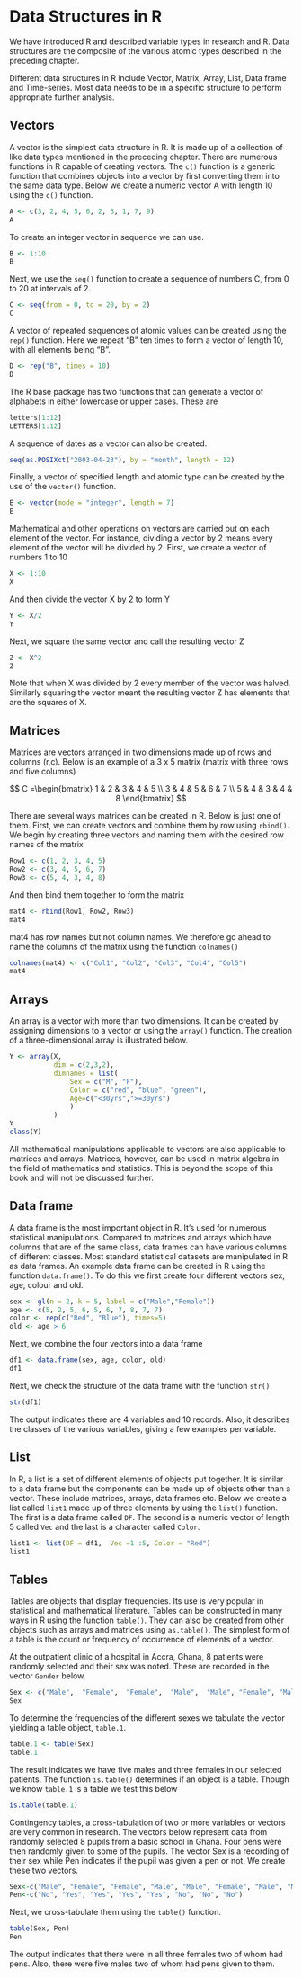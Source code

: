 # Data Structures in R

We have introduced R and described variable types in research and R. Data 
structures are the composite of the various atomic types described in the 
preceding chapter.

Different data structures in R include Vector, Matrix, Array, List, Data frame 
and Time-series. Most data needs to be in a specific structure to perform 
appropriate further analysis.

## Vectors
A vector is the simplest data structure in R. It is made up of a collection of 
like data types mentioned in the preceding chapter. There are numerous functions 
in R capable of creating vectors. The `c()` function is a generic function that 
combines objects into a vector by first converting them into the same data type. 
Below we create a numeric vector A
with length 10 using the `c()` function.

```r
A <- c(3, 2, 4, 5, 6, 2, 3, 1, 7, 9) 
A
```

To create an integer vector in sequence we can use.

```r
B <- 1:10 
B
```

Next, we use the `seq()` function to create a sequence of numbers C, from 0 to 
20 at intervals of 2.

```r
C <- seq(from = 0, to = 20, by = 2) 
C
```



A vector of repeated sequences of atomic values can be created using the `rep()` 
function. Here we repeat "B" ten times to form a vector of length 10, with all 
elements being "B".

```r
D <- rep("B", times = 10) 
D
```

The R base package has two functions that can generate a vector of alphabets in 
either lowercase or upper cases. These are 

```r
letters[1:12] 
LETTERS[1:12]
```

A sequence of dates as a vector can also be created.

```r
seq(as.POSIXct("2003-04-23"), by = "month", length = 12)
```

Finally, a vector of specified length and atomic type can be created by the use 
of the `vector()` function.

```r
E <- vector(mode = "integer", length = 7)
E
```

Mathematical and other operations on vectors are carried out on each element of 
the vector. For instance, dividing a vector by 2 means every element of the 
vector will be divided by 2. First, we create a vector of numbers 1 to 10

```r
X <- 1:10
X
```

And then divide the vector X by 2 to form Y

```r
Y <- X/2
Y
```

Next, we square the same vector and call the resulting vector Z

```r
Z <- X^2
Z
```

Note that when X was divided by 2 every member of the vector was halved. 
Similarly squaring the vector meant the resulting vector Z has elements that are 
the squares of X.

## Matrices
Matrices are vectors arranged in two dimensions made up of rows and columns 
(r,c). Below is an example of a 3 x 5 matrix (matrix with three rows and five 
columns)

$$
C =\begin{bmatrix}
1 & 2 & 3 & 4 & 5 \\
3 & 4 & 5 & 6 & 7 \\
5 & 4 & 3 & 4 & 8
\end{bmatrix}
$$

There are several ways matrices can be created in R. Below is just one of them. 
First, we can create vectors and combine them by row using `rbind()`. We begin 
by creating three vectors and naming them with the desired row names of the 
matrix

```r
Row1 <- c(1, 2, 3, 4, 5)
Row2 <- c(3, 4, 5, 6, 7)
Row3 <- c(5, 4, 3, 4, 8)
```

And then bind them together to form the matrix

```r
mat4 <- rbind(Row1, Row2, Row3)
mat4
```

mat4 has row names but not column names. We therefore go
ahead to name the columns of the matrix using the function `colnames()`

```r
colnames(mat4) <- c("Col1", "Col2", "Col3", "Col4", "Col5")
mat4
```

## Arrays
An array is a vector with more than two dimensions. It can be created by assigning dimensions to a vector or using the `array()` function. The creation of a three-dimensional array is illustrated below.

```r
Y <- array(X, 
           dim = c(2,3,2), 
           dimnames = list(
               Sex = c("M", "F"), 
               Color = c("red", "blue", "green"), 
               Age=c("<30yrs",">=30yrs")
               )
           )
Y
class(Y)
```

All mathematical manipulations applicable to vectors are also applicable to 
matrices and arrays. Matrices, however, can be used in matrix algebra in the 
field of mathematics and statistics. This is beyond the scope of this book and 
will not be discussed further.


## Data frame

A data frame is the most important object in R. It's used for numerous 
statistical manipulations. Compared to matrices and arrays which have columns 
that are of the same class, data frames can have various columns of 
different classes. Most standard statistical datasets are manipulated in R as 
data frames. An example data frame can be created in R using the function 
`data.frame()`. To do this we first create four different vectors sex, age, 
colour and old.

```r
sex <- gl(n = 2, k = 5, label = c("Male","Female")) 
age <- c(5, 2, 5, 6, 5, 6, 7, 8, 7, 7) 
color <- rep(c("Red", "Blue"), times=5) 
old <- age > 6
```

Next, we combine the four vectors into a data frame

```r
df1 <- data.frame(sex, age, color, old) 
df1
```

Next, we check the structure of the data frame with the function `str()`. 

```r
str(df1)
```

The output indicates there are 4 variables and 10 records. Also, it describes 
the classes of the various variables, giving a few examples per variable.


## List
In R, a list is a set of different elements of objects put together. It is 
similar to a data frame but the components can be made up of objects other than 
a vector. These include matrices, arrays, data frames etc. Below we create a 
list called `list1` made up of three elements by using the `list()` function. 
The first is a data frame called `DF`. The second is a numeric vector of length 
5 called `Vec` and the last is a character called `Color`.

```r
list1 <- list(DF = df1,  Vec =1 :5, Color = "Red")
list1
```

## Tables

Tables are objects that display frequencies. Its use is very popular in 
statistical and mathematical literature. Tables can be constructed in many ways 
in R using the function `table()`. They can also be created from other objects 
such as arrays and matrices using `as.table()`. The simplest form of a table is 
the count or frequency of occurrence of elements of a vector.

At the outpatient clinic of a hospital in Accra, Ghana, 8 patients were randomly 
selected and their sex was noted. These are recorded in the vector `Gender` 
below.

```r
Sex <- c("Male",  "Female",  "Female",  "Male",  "Male", "Female", "Male", "Male")
Sex
```

To determine the frequencies of the different sexes we tabulate the vector 
yielding a table object, `table.1`.

```r
table.1 <- table(Sex)
table.1
```


The result indicates we have five males and three females in our selected 
patients. The function `is.table()` determines if an object is a table. Though 
we know `table.1` is a table we test this below

```r
is.table(table.1)
```

Contingency tables, a cross-tabulation of two or more variables or vectors are 
very common in research. The vectors below represent data from randomly selected 
8 pupils from a basic school in Ghana. Four pens were then randomly given to some 
of the pupils. The vector Sex is a recording of their sex while Pen indicates if 
the pupil was given a pen or not. We create these two vectors.

```r
Sex<-c("Male", "Female", "Female", "Male", "Male", "Female", "Male", "Male")
Pen<-c("No", "Yes", "Yes", "Yes", "Yes", "No", "No", "No")
```



Next, we cross-tabulate them using the `table()` function.

```r
table(Sex, Pen)
Pen
```

The output indicates that there were in all three females two of whom had pens. 
Also, there were five males two of whom had pens given to them.
